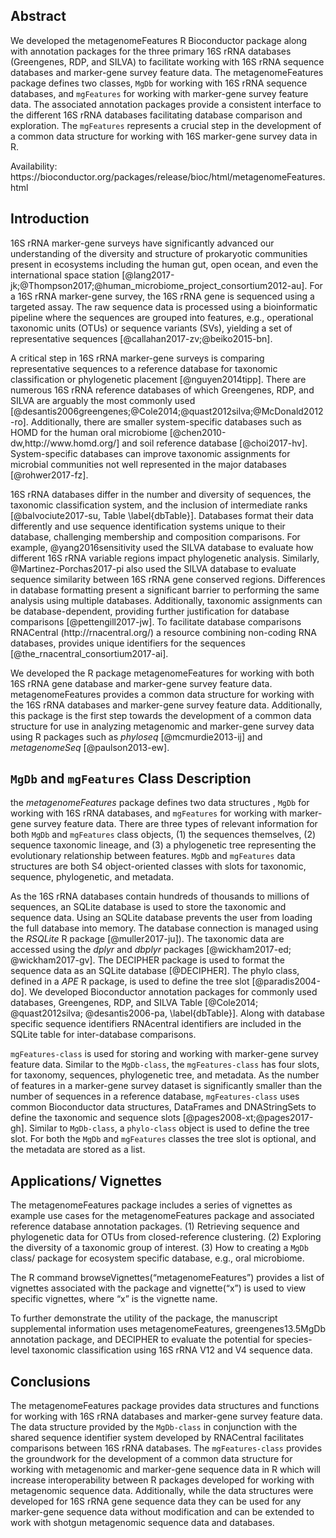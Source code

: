 ## Abstract
We developed the metagenomeFeatures R Bioconductor package along with annotation packages for the three primary 16S rRNA databases (Greengenes, RDP, and SILVA) to facilitate working with 16S rRNA sequence databases and marker-gene survey feature data. The metagenomeFeatures package defines two classes, `MgDb` for working with 16S rRNA sequence databases, and `mgFeatures` for working with marker-gene survey feature data. The associated annotation packages provide a consistent interface to the different 16S rRNA databases facilitating database comparison and exploration. The `mgFeatures` represents a crucial step in the development of a common data structure for working with 16S marker-gene survey data in R.

Availability: https://bioconductor.org/packages/release/bioc/html/metagenomeFeatures.html

## Introduction
16S rRNA marker-gene surveys have significantly advanced our understanding of the diversity and structure of prokaryotic communities present in ecosystems including the human gut, open ocean, and even the international space station [@lang2017-jk;@Thompson2017;@human_microbiome_project_consortium2012-au]. For a 16S rRNA marker-gene survey, the 16S rRNA gene is sequenced using a targeted assay. The raw sequence data is processed using a bioinformatic pipeline where the sequences are grouped into features, e.g., operational taxonomic units (OTUs) or sequence variants (SVs), yielding a set of representative sequences [@callahan2017-zv;@beiko2015-bn].

A critical step in 16S rRNA marker-gene surveys is comparing representative sequences to a reference database for taxonomic classification or phylogenetic placement [@nguyen2014tipp]. There are numerous 16S rRNA reference databases of which Greengenes, RDP, and SILVA are arguably the most commonly used [@desantis2006greengenes;@Cole2014;@quast2012silva;@McDonald2012-ro].  Additionally, there are smaller system-specific databases such as HOMD for the human oral microbiome [@chen2010-dw,http://www.homd.org/] and soil reference database [@choi2017-hv]. System-specific databases can improve taxonomic assignments for microbial communities not well represented in the major databases [@rohwer2017-fz].

16S rRNA databases differ in the number and diversity of sequences, the taxonomic classification system, and the inclusion of intermediate ranks [@balvociute2017-su, Table \label{dbTable}]. Databases format their data differently and use sequence identification systems unique to their database, challenging membership and composition comparisons. For example,  @yang2016sensitivity used the SILVA database to evaluate how different 16S rRNA variable regions impact phylogenetic analysis. Similarly, @Martinez-Porchas2017-pi also used the SILVA database to evaluate sequence similarity between 16S rRNA gene conserved regions. Differences in database formatting present a significant barrier to performing the same analysis using multiple databases. Additionally, taxonomic assignments can be database-dependent, providing further justification for database comparisons [@pettengill2017-jw]. To facilitate database comparisons RNACentral (http://rnacentral.org/) a resource combining non-coding RNA databases, provides unique identifiers for the sequences [@the_rnacentral_consortium2017-ai].

We developed the R package metagenomeFeatures for working with both 16S rRNA gene database and marker-gene survey feature data. metagenomeFeatures provides a common data structure for working with the 16S rRNA databases and marker-gene survey feature data. Additionally, this package is the first step towards the development of a common data structure for use in analyzing metagenomic and marker-gene survey data using R packages such as _phyloseq_ [@mcmurdie2013-ij] and _metagenomeSeq_ [@paulson2013-ew].


\begin{table}[]
\centering
\caption{16S rRNA gene sequence databases with Bioconductor annotation packages we developed.}
\label{dbTable}
\begin{tabular}{@{}llll@{}}
\toprule
Database   & Version & Sequences & Taxonomic System \\ \midrule
Greengenes & 13.52   & 1,262,986 & NCBI             \\
RDP        & 11.5    & 3,356,809 & Bergey’s         \\
SILVA      & 128.1   & 1,922,213 & Bergey’s         \\ \bottomrule
\end{tabular}
\end{table}

## `MgDb` and `mgFeatures` Class Description
the _metagenomeFeatures_ package defines two data structures , `MgDb` for working with 16S rRNA databases, and `mgFeatures` for working with marker-gene survey feature data. There are three types of relevant information for both `MgDb` and `mgFeatures` class objects, (1) the sequences themselves, (2) sequence taxonomic lineage, and (3) a phylogenetic tree representing the evolutionary relationship between features. `MgDb` and `mgFeatures` data structures are both S4 object-oriented classes with slots for taxonomic, sequence, phylogenetic, and metadata.

As the 16S rRNA databases contain hundreds of thousands to millions of sequences, an SQLite database is used to store the taxonomic and sequence data. Using an SQLite database prevents the user from loading the full database into memory. The database connection is managed using the _RSQLite_ R package [@muller2017-ju]). The taxonomic data are accessed using the _dplyr_ and _dbplyr_ packages [@wickham2017-ed; @wickham2017-gv]. The DECIPHER package is used to format the sequence data as an SQLite database [@DECIPHER]. The phylo class, defined in a _APE_ R package, is used to define the tree slot [@paradis2004-do]. We developed Bioconductor annotation packages for commonly used databases, Greengenes, RDP, and SILVA Table  [@Cole2014; @quast2012silva; @desantis2006-pa, \label{dbTable}]. Along with database specific sequence identifiers RNAcentral identifiers are included in the SQLite table for inter-database comparisons.

`mgFeatures-class` is used for storing and working with marker-gene survey feature data.  Similar to the `MgDb-class`, the `mgFeatures-class` has four slots, for taxonomy, sequences,  phylogenetic tree, and metadata. As the number of features in a marker-gene survey dataset is significantly smaller than the number of sequences in a reference database, `mgFeatures-class` uses common Bioconductor data structures, DataFrames and DNAStringSets to define the taxonomic and sequence slots [@pages2008-xt;@pages2017-gh]. Similar to `MgDb-class`, a `phylo-class` object is used to define the tree slot. For both the `MgDb` and `mgFeatures` classes the tree slot is optional, and the metadata are stored as a list.

## Applications/ Vignettes
The metagenomeFeatures package includes a series of vignettes as example use cases for the metagenomeFeatures package and associated reference database annotation packages.
(1) Retrieving sequence and phylogenetic data for OTUs from closed-reference clustering.
(2) Exploring the diversity of a taxonomic group of interest.
(3) How to creating a `MgDb` class/ package for ecosystem specific database, e.g., oral microbiome.

The R command browseVignettes(“metagenomeFeatures”) provides a list of vignettes associated with the package and vignette(“x”) is used to view specific vignettes, where “x” is the vignette name.

To further demonstrate the utility of the package, the manuscript supplemental information uses metagenomeFeatures, greengenes13.5MgDb annotation package, and DECIPHER to evaluate the potential for species-level taxonomic classification using 16S rRNA V12 and V4 sequence data.

## Conclusions
The metagenomeFeatures package provides data structures and functions for working with 16S rRNA databases and marker-gene survey feature data. The data structure provided by the `MgDb-class` in conjunction with the shared sequence identifier system developed by RNACentral facilitates comparisons between 16S rRNA databases. The `mgFeatures-class` provides the groundwork for the development of a common data structure for working with metagenomic and marker-gene sequence data in R which will increase interoperability between R packages developed for working with metagenomic sequence data. Additionally, while the data structures were developed for 16S rRNA gene sequence data they can be used for any marker-gene sequence data without modification and can be extended to work with shotgun metagenomic sequence data and databases.
